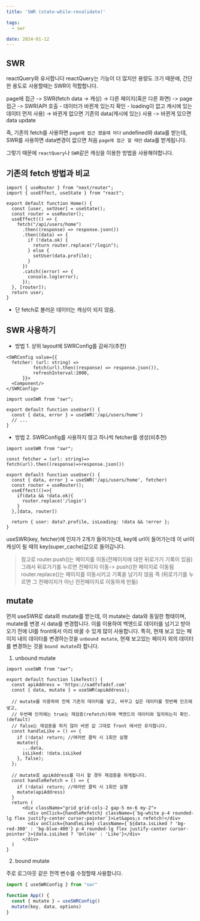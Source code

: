 ```yaml
---
title: 'SWR (state-while-revalidate)'

tags:
  - swr

date: 2024-01-12
---
```


## SWR

reactQuery와 유사합니다
reactQuery는 기능이 더 많지만 용량도 크기 때문에, 간단한 용도로 사용할때는 SWR이 적합합니다.

page에 접근 -> SWR(fetch data -> 캐싱) -> 다른 페이지(혹은 다른 화면) -> page 접근 ->
SWR(API 호출 - 데이터가 바뀐게 있는지 확인 - loading이 없고 캐시에 있는 데이터 먼저 사용)
-> 바뀐게 없으면 기존의 data(캐시에 있는) 사용 -> 바뀐게 있으면 data update

즉, 기존의 fetch를 사용하면 `page에 접근 했을때 마다` undefined와 data를 받는데,
SWR를 사용하면 data변경이 없으면 처음 `page에 접근 할 때만` data를 받게됩니다.

그렇기 때문에 `reactQuery`나 `SWR`같은 캐싱을 이용한 방법을 사용해야합니다.

## 기존의 fetch 방법과 비교

```js:기존방법.tsx
import { useRouter } from "next/router";
import { useEffect, useState } from "react";

export default function Home() {
  const [user, setUser] = useState();
  const router = useRouter();
  useEffect(() => {
    fetch("/api/users/home")
      .then((response) => response.json())
      .then((data) => {
        if (!data.ok) {
          return router.replace("/login");
        } else {
          setUser(data.profile);
        }
      })
      .catch((error) => {
        console.log(error);
      });
  }, [router]);
  return user;
}
```

- 단 fetch로 불러온 데이터는 캐싱이 되지 않음.

## SWR 사용하기

- 방법 1. 상위 layout에 SWRConfig를 감싸기(추천)

```js:layout.tsx
<SWRConfig value={{
  fetcher: (url: string) =>
          fetch(url).then((response) => response.json()),
          refreshInterval:2000,
      }}>
  <Component/>
</SWRConfig>
```

```js:SWR.tsx
import useSWR from "swr";

export default function useUser() {
  const { data, error } = useSWR('/api/users/home')
  // ...
}
```

- 방법 2. SWRConfig를 사용하지 않고 하나씩 fetcher를 생성(비추천)

```js:SWR.tsx
import useSWR from "swr";

const fetcher = (url: string)=> fetch(url).then((response)=>response.json())

export default function useUser() {
  const { data, error } = useSWR('/api/users/home', fetcher)
  const router = useRouter();
  useEffect(()=>{
    if(data && !data.ok){
      router.replace('/login')
    }
  },[data, router])

  return { user: data?.profile, isLoading: !data && !error };
}
```

useSWR(key, fetcher)에 인자가 2개가 들어가는데,
key에 url이 들어가는데 이 url이 캐싱이 될 때의 key(super_cache)값으로 들어갑니다.

> 참고로 router.push()는 페이지를 이동(전페이지에 대한 뒤로가기 기록이 있음)
> 그래서 뒤로가기를 누르면 전페이지 이동-> push()한 페이지로 이동됨
> router.replace()는 페이지를 이동시키고 기록을 남기지 않음
> 즉 (뒤로가기를 누르면 그 전페이지가 아닌 전전페이지로 이동하게 만듦)

## mutate

먼저 useSWR로 data와 mutate를 받는데, 이 mutate는 data와 동일한 형태이며, mutate를 변경 시 data를 변경합니다.
이를 이용하여 백엔드로 데이터를 넘기고 받아오기 전에 UI를 front에서 미리 바꿀 수 있게 많이 사용합니다.
특히, 현재 보고 있는 페이지 내의 데이터를 변경하는것을 `unbound mutate`, 현재 보고있는 페이지 외의 데이터를 변경하는 것을 `bound mutate`라 합니다.

1. unbound mutate

```js:SWR.tsx
import useSWR from "swr";

export default function likeTest() {
  const apiAddress = 'https://sadfsfadsf.com'
  const { data, mutate } = useSWR(apiAddress);

  // mutate를 이용하여 전체 기존의 데이터를 넣고, 바꾸고 싶은 데이터를 첫번째 인즈에 넣고,
  // 두번째 인자에는 true는 재검증(refetch)하여 백엔드의 데이터와 일치하는지 확인.(default)
  // false는 재검증을 하지 않아 바뀐 값 그대로 front 에서만 유지합니다.
  const handleLike = () => {
    if (!data) return; //여러번 클릭 시 1회만 실행
    mutate({
      ...data,
      isLiked: !data.isLiked
    }, false);
  };

  // mutate로 apiAddress를 다시 할 경우 재검증을 하게됩니다.
  const handleRefetch = () => {
    if (!data) return; //여러번 클릭 시 1회만 실행
    mutate(apiAddress)
  }
  return (
      <div className="grid grid-cols-2 gap-5 mx-6 my-2">
        <div onClick={handleRefetch} className={`bg-white p-4 rounded-lg flex justify-center cursor-pointer`}>Let&apos;s refetch!</div>
        <div onClick={handleLike} className={`${data.isLiked ? 'bg-red-300' : 'bg-blue-400'} p-4 rounded-lg flex justify-center cursor-pointer`}>{data.isLiked ? 'Unlike' : 'Like'}</div>
      </div>
  )
}
```

2. bound mutate

주로 로그아웃 같은 전역 변수를 수정할때 사용합니다.

```js
import { useSWRConfig } from "swr"
 
function App() {
  const { mutate } = useSWRConfig()
  mutate(key, data, options)
}
```


